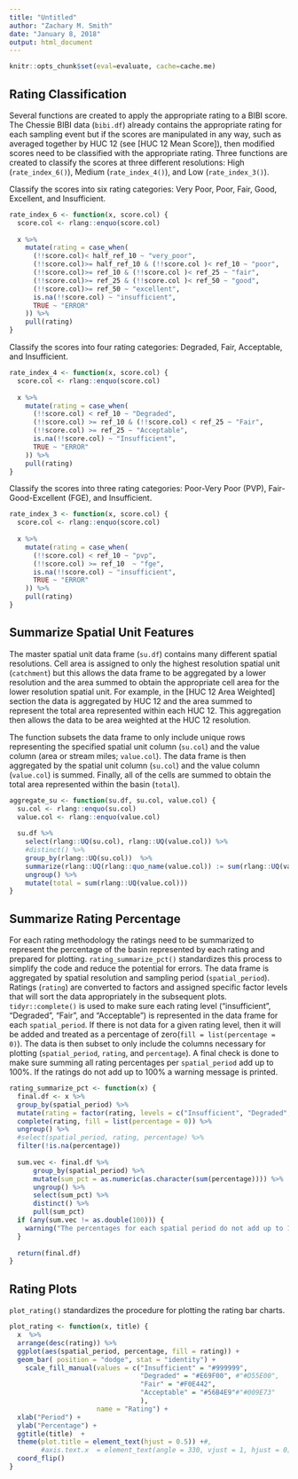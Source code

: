 ```yaml
---
title: "Untitled"
author: "Zachary M. Smith"
date: "January 8, 2018"
output: html_document
---
```


```r
knitr::opts_chunk$set(eval=evaluate, cache=cache.me)
```

## Rating Classification

Several functions are created to apply the appropriate rating to a BIBI score. The Chessie BIBI data (`bibi.df`) already contains the appropriate rating for each sampling event but if the scores are manipulated in any way, such as averaged together by HUC 12 (see [HUC 12 Mean Score]), then modified scores need to be classified with the appropriate rating. Three functions are created to classify the scores at three different resolutions: High (`rate_index_6()`), Medium (`rate_index_4()`), and Low (`rate_index_3()`).

Classify the scores into six rating categories: Very Poor, Poor, Fair, Good, Excellent, and Insufficient.
```r
rate_index_6 <- function(x, score.col) {
  score.col <- rlang::enquo(score.col)
  
  x %>% 
    mutate(rating = case_when(
      (!!score.col)< half_ref_10 ~ "very_poor",
      (!!score.col)>= half_ref_10 & (!!score.col )< ref_10 ~ "poor",
      (!!score.col)>= ref_10 & (!!score.col )< ref_25 ~ "fair",
      (!!score.col)>= ref_25 & (!!score.col )< ref_50 ~ "good",
      (!!score.col)>= ref_50 ~ "excellent",
      is.na(!!score.col) ~ "insufficient",
      TRUE ~ "ERROR"
    )) %>% 
    pull(rating)
}
```

Classify the scores into four rating categories: Degraded, Fair, Acceptable, and Insufficient.
```r
rate_index_4 <- function(x, score.col) {
  score.col <- rlang::enquo(score.col)
  
  x %>% 
    mutate(rating = case_when(
      (!!score.col) < ref_10 ~ "Degraded",
      (!!score.col) >= ref_10 & (!!score.col) < ref_25 ~ "Fair",
      (!!score.col) >= ref_25 ~ "Acceptable",
      is.na(!!score.col) ~ "Insufficient",
      TRUE ~ "ERROR"
    )) %>% 
    pull(rating)
}
```

Classify the scores into three rating categories: Poor-Very Poor (PVP), Fair-Good-Excellent (FGE), and Insufficient.
```r
rate_index_3 <- function(x, score.col) {
  score.col <- rlang::enquo(score.col)
  
  x %>% 
    mutate(rating = case_when(
      (!!score.col) < ref_10 ~ "pvp",
      (!!score.col) >= ref_10  ~ "fge",
      is.na(!!score.col) ~ "insufficient",
      TRUE ~ "ERROR"
    )) %>% 
    pull(rating)
}
```

## Summarize Spatial Unit Features

The master spatial unit data frame (`su.df`) contains many different spatial resolutions. Cell area is assigned to only the highest resolution spatial unit (`catchment`) but this allows the data frame to be aggregated by a lower resolution and the area summed to obtain the appropriate cell area for the lower resolution spatial unit. For example, in the [HUC 12 Area Weighted] section the data is aggregated by HUC 12 and the area summed to represent the total area represented within each HUC 12. This aggregation then allows the data to be area weighted at the HUC 12 resolution.

The function subsets the data frame to only include unique rows representing the specified spatial unit column (`su.col`) and the value column (area or stream miles; `value.col`). The data frame is then aggregated by the spatial unit column (`su.col`) and the value column (`value.col`) is summed. Finally, all of the cells are summed to obtain the total area represented within the basin (`total`).
```r
aggregate_su <- function(su.df, su.col, value.col) {
  su.col <- rlang::enquo(su.col)
  value.col <- rlang::enquo(value.col)
  
  su.df %>% 
    select(rlang::UQ(su.col), rlang::UQ(value.col)) %>% 
    #distinct() %>% 
    group_by(rlang::UQ(su.col))  %>% 
    summarize(rlang::UQ(rlang::quo_name(value.col)) := sum(rlang::UQ(value.col))) %>% 
    ungroup() %>% 
    mutate(total = sum(rlang::UQ(value.col)))
}
```

## Summarize Rating Percentage

For each rating methodology the ratings need to be summarized to represent the percentage of the basin represented by each rating and prepared for plotting. `rating_summarize_pct()` standardizes this process to simplify the code and reduce the potential for errors. The data frame is aggregated by spatial resolution and sampling period (`spatial_period`). Ratings (`rating`) are converted to factors and assigned specific factor levels that will sort the data appropriately in the subsequent plots. `tidyr::complete()` is used to make sure each rating level ("insufficient", "Degraded", "Fair", and "Acceptable") is represented in the data frame for each `spatial_period`. If there is not data for a given rating level, then it will be added and treated as a percentage of zero(`fill = list(percentage = 0)`). The data is then subset to only include the columns necessary for plotting (`spatial_period`, `rating`, and `percentage`). A final check is done to make sure summing all rating percentages per `spatial_period` add up to 100%. If the ratings do not add up to 100% a warning message is printed.
```r
rating_summarize_pct <- function(x) {
  final.df <- x %>% 
  group_by(spatial_period) %>% 
  mutate(rating = factor(rating, levels = c("Insufficient", "Degraded", "Fair", "Acceptable"))) %>% 
  complete(rating, fill = list(percentage = 0)) %>% 
  ungroup() %>% 
  #select(spatial_period, rating, percentage) %>% 
  filter(!is.na(percentage))
  
  sum.vec <- final.df %>%
      group_by(spatial_period) %>% 
      mutate(sum_pct = as.numeric(as.character(sum(percentage)))) %>% 
      ungroup() %>% 
      select(sum_pct) %>% 
      distinct() %>% 
      pull(sum_pct)
  if (any(sum.vec != as.double(100))) {
    warning("The percentages for each spatial period do not add up to 100%.")
  }
  
  return(final.df)
}
```

## Rating Plots

`plot_rating()` standardizes the procedure for plotting the rating bar charts.
```r
plot_rating <- function(x, title) {
  x  %>% 
  arrange(desc(rating)) %>% 
  ggplot(aes(spatial_period, percentage, fill = rating)) +
  geom_bar( position = "dodge", stat = "identity") +
    scale_fill_manual(values = c("Insufficient" = "#999999",
                                 "Degraded" = "#E69F00", #"#D55E00",
                                 "Fair" = "#F0E442",
                                 "Acceptable" = "#56B4E9"#"#009E73"
                                 ),
                      name = "Rating") +
  xlab("Period") +
  ylab("Percentage") +
  ggtitle(title)  +
  theme(plot.title = element_text(hjust = 0.5)) +#,
        #axis.text.x  = element_text(angle = 330, vjust = 1, hjust = 0))
  coord_flip()
}
```

